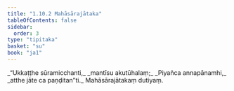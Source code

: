 ```yaml
---
title: "1.10.2 Mahāsārajātaka"
tableOfContents: false
sidebar:
  order: 3
type: "tipitaka"
basket: "su"
book: "ja1"
---
```



<DynamicBreadcrumb />

<Division number="92" book="ja1">

<Paragraph number="204" type="verses" book="ja1">
_“Ukkaṭṭhe sūramicchanti,_  
_mantīsu akutūhalaṃ;_  
_Piyañca annapānamhi,_  
_atthe jāte ca paṇḍitan”ti._  


</Paragraph>
</Division>

<Paragraph number="205" type="center" book="ja1">
Mahāsārajātakaṃ dutiyaṃ.
</Paragraph>